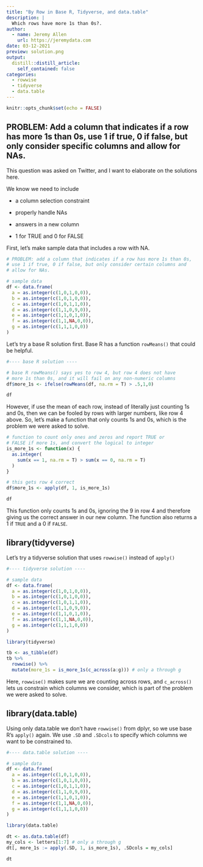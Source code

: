 ```yaml
---
title: "By Row in Base R, Tidyverse, and data.table"
description: |
  Which rows have more 1s than 0s?.
author:
  - name: Jeremy Allen
    url: https://jeremydata.com
date: 03-12-2021
preview: solution.png
output:
  distill::distill_article:
    self_contained: false
categories:
  - rowwise
  - tidyverse
  - data.table
---
```



```r
knitr::opts_chunk$set(echo = FALSE)
```

## PROBLEM: Add a column that indicates if a row has more 1s than 0s, use 1 if true, 0 if false, but only consider specific columns and allow for NAs.

This question was asked on Twitter, and I want to elaborate on the solutions here.  

We know we need to include

- a column selection constraint

- properly handle NAs

- answers in a new column

- 1 for TRUE and 0 for FALSE  

First, let's make sample data that includes a row with NA.  

```r

# PROBLEM: add a column that indicates if a row has more 1s than 0s,
# use 1 if true, 0 if false, but only consider certain columns and
# allow for NAs.

# sample data
df <- data.frame(
  a = as.integer(c(1,0,1,0,0)),
  b = as.integer(c(1,0,1,0,0)),
  c = as.integer(c(1,0,1,1,0)),
  d = as.integer(c(1,1,0,9,0)),
  e = as.integer(c(1,1,0,1,0)),
  f = as.integer(c(1,1,NA,0,0)),
  g = as.integer(c(1,1,1,0,0))
)

```

Let's try a base R solution first.  Base R has a function `rowMeans()` that could be helpful.

```r

#---- base R solution ----

# base R rowMeans() says yes to row 4, but row 4 does not have 
# more 1s than 0s, and it will fail on any non-numeric columns
df$more_1s <- ifelse(rowMeans(df, na.rm = T) > .5,1,0)

df

```

However, if use the mean of each row, instead of literally just counting 1s and 0s, then we can be fooled by rows with larger numbers, like row 4 above. So, let's make a function that only counts 1s and 0s, which is the problem we were asked to solve.

```r

# function to count only ones and zeros and report TRUE or
# FALSE if more 1s, and convert the logical to integer
is_more_1s <- function(x) {
  as.integer(
    sum(x == 1, na.rm = T) > sum(x == 0, na.rm = T)
  )
}

# this gets row 4 correct
df$more_1s <- apply(df, 1, is_more_1s)

df

```

This function only counts 1s and 0s, ignoring the 9 in row 4 and therefore giving us the correct answer in our new column. The function also returns a 1 if `TRUE` and a 0 if `FALSE`.  

## library(tidyverse)

Let's try a tidyverse solution that uses `rowwise()` instead of `apply()`

```r

#---- tidyverse solution ----

# sample data
df <- data.frame(
  a = as.integer(c(1,0,1,0,0)),
  b = as.integer(c(1,0,1,0,0)),
  c = as.integer(c(1,0,1,1,0)),
  d = as.integer(c(1,1,0,9,0)),
  e = as.integer(c(1,1,0,1,0)),
  f = as.integer(c(1,1,NA,0,0)),
  g = as.integer(c(1,1,1,0,0))
)

library(tidyverse)

tb <- as_tibble(df)
tb %>% 
  rowwise() %>% 
  mutate(more_1s = is_more_1s(c_across(a:g))) # only a through g

```

Here, `rowwise()` makes sure we are counting across rows, and `c_across()` lets us constrain which columns we consider, which is part of the problem we were asked to solve.  

## library(data.table)

Using only data.table we don't have `rowwise()` from dplyr, so we use base R's `apply()` again. We use `.SD` and `.SDcols` to specify which columns we want to be constrained to.  

```r

#---- data.table solution ----

# sample data
df <- data.frame(
  a = as.integer(c(1,0,1,0,0)),
  b = as.integer(c(1,0,1,0,0)),
  c = as.integer(c(1,0,1,1,0)),
  d = as.integer(c(1,1,0,9,0)),
  e = as.integer(c(1,1,0,1,0)),
  f = as.integer(c(1,1,NA,0,0)),
  g = as.integer(c(1,1,1,0,0))
)

library(data.table)

dt <- as.data.table(df)
my_cols <- letters[1:7] # only a through g
dt[, more_1s := apply(.SD, 1, is_more_1s), .SDcols = my_cols]

dt

```

